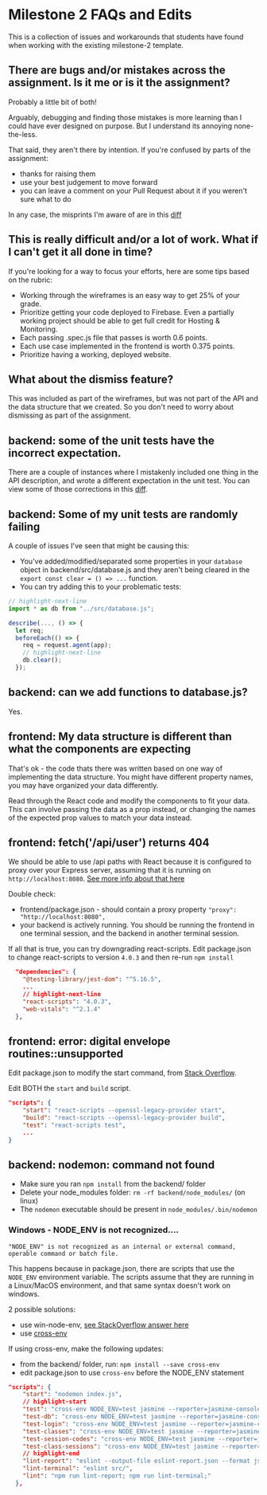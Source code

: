 # Milestone 2 FAQs and Edits

This is a collection of issues and workarounds that students have found when working with the existing milestone-2 template.

## There are bugs and/or mistakes across the assignment. Is it me or is it the assignment?

Probably a little bit of both!

Arguably, debugging and finding those mistakes is more learning than I could have ever designed on purpose. But I understand its annoying none-the-less.

That said, they aren't there by intention. If you're confused by parts of the assignment:
* thanks for raising them
* use your best judgement to move forward
* you can leave a comment on your Pull Request about it if you weren't sure what to do

In any case, the misprints I'm aware of are in this [diff](https://gist.github.com/intricatecloud/da2f6d98bc422dda0b880cefa45a7db3)

## This is really difficult and/or a lot of work. What if I can't get it all done in time?

If you're looking for a way to focus your efforts, here are some tips based on the rubric:
* Working through the wireframes is an easy way to get 25% of your grade.
* Prioritize getting your code deployed to Firebase. Even a partially working project should be able to get full credit for Hosting & Monitoring.
* Each passing .spec.js file that passes is worth 0.6 points.
* Each use case implemented in the frontend is worth 0.375 points.
* Prioritize having a working, deployed website.

## What about the dismiss feature?

This was included as part of the wireframes, but was not part of the API and the data structure that we created. So you don't need to worry about dismissing as part of the assignment.

## backend: some of the unit tests have the incorrect expectation.

There are a couple of instances where I mistakenly included one thing in the API description, and wrote a different expectation in the unit test. You can view some of those corrections in this [diff](https://gist.github.com/intricatecloud/da2f6d98bc422dda0b880cefa45a7db3).

## backend: Some of my unit tests are randomly failing

A couple of issues I've seen that might be causing this:

* You've added/modified/separated some properties in your `database` object in backend/src/database.js and they aren't being cleared in the `export const clear = () => ...` function.
* You can try adding this to your problematic tests:

```js
// highlight-next-line
import * as db from "../src/database.js";

describe(..., () => {
  let req;
  beforeEach(() => {
    req = request.agent(app);
    // highlight-next-line
    db.clear();
  });
```

## backend: can we add functions to database.js?

Yes.

## frontend: My data structure is different than what the components are expecting

That's ok - the code thats there was written based on one way of implementing the data structure. You might have different property names, you may have organized your data differently.

Read through the React code and modify the components to fit your data. This can involve passing the data as a prop instead, or changing the names of the expected prop values to match your data instead.

## frontend: fetch('/api/user') returns 404

We should be able to use /api paths with React because it is configured to proxy over your Express server, assuming that it is running on `http://localhost:8080`. [See more info about that here](../unit-2/frontend/developing-the-frontend#proxy-api)

Double check:
* frontend/package.json - should contain a proxy property `"proxy": "http://localhost:8080",`
* your backend is actively running. You should be running the frontend in one terminal session, and the backend in another terminal session.

If all that is true, you can try downgrading react-scripts. Edit package.json to change react-scripts to version `4.0.3` and then re-run `npm install`

```json title=backend/package.json
  "dependencies": {
    "@testing-library/jest-dom": "^5.16.5",
    ...
    // highlight-next-line
    "react-scripts": "4.0.3",
    "web-vitals": "^2.1.4"
  },
```

## frontend: error: digital envelope routines::unsupported

Edit package.json to modify the start command, from [Stack Overflow](https://stackoverflow.com/a/69713899).

Edit BOTH the `start` and `build` script.

```json title=backend/package.json
"scripts": {
    "start": "react-scripts --openssl-legacy-provider start",
    "build": "react-scripts --openssl-legacy-provider build",
    "test": "react-scripts test",
    ...
}
```

## backend: nodemon: command not found

* Make sure you ran `npm install` from the backend/ folder
* Delete your node_modules folder: `rm -rf backend/node_modules/` (on linux)
* The `nodemon` executable should be present in `node_modules/.bin/nodemon`

### Windows - NODE_ENV is not recognized....

```
"NODE_ENV" is not recognized as an internal or external command, operable command or batch file.
```

This happens because in package.json, there are scripts that use the `NODE_ENV` environment variable. The scripts assume that they are running in a Linux/MacOS environment, and that same syntax doesn't work on windows.

2 possible solutions:
* use win-node-env, [see StackOverflow answer here](https://stackoverflow.com/a/40967643)
* use [cross-env](https://www.npmjs.com/package/cross-env)

If using cross-env, make the following updates:
* from the backend/ folder, run: `npm install --save cross-env`
* edit package.json to use `cross-env` before the NODE_ENV statement

```json title=backend/package.json
"scripts": {
    "start": "nodemon index.js",
    // highlight-start
    "test": "cross-env NODE_ENV=test jasmine --reporter=jasmine-console-reporter",
    "test-db": "cross-env NODE_ENV=test jasmine --reporter=jasmine-console-reporter spec/database.spec.js",
    "test-login": "cross-env NODE_ENV=test jasmine --reporter=jasmine-console-reporter spec/login.spec.js",
    "test-classes": "cross-env NODE_ENV=test jasmine --reporter=jasmine-console-reporter spec/class-endpoints.spec.js",
    "test-session-codes": "cross-env NODE_ENV=test jasmine --reporter=jasmine-console-reporter spec/class-session-code-endpoints.spec.js",
    "test-class-sessions": "cross-env NODE_ENV=test jasmine --reporter=jasmine-console-reporter spec/class-session-endpoints.spec.js",
    // highlight-end
    "lint-report": "eslint --output-file eslint-report.json --format json src/",
    "lint-terminal": "eslint src/",
    "lint": "npm run lint-report; npm run lint-terminal;"
  },
```
